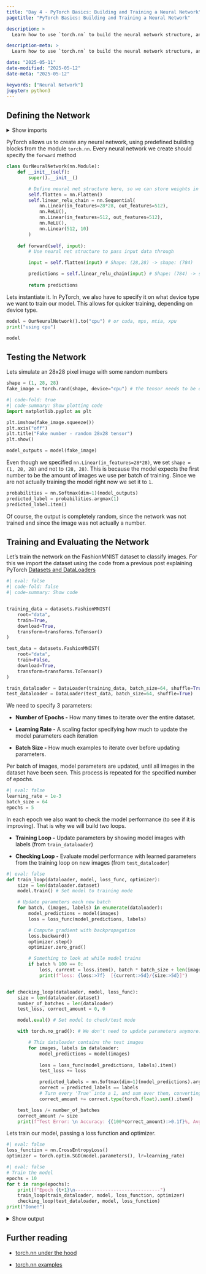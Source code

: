 ```yaml
---
title: "Day 4 - PyTorch Basics: Building and Training a Neural Network"
pagetitle: "PyTorch Basics: Building and Training a Neural Network"

description: >
  Learn how to use `torch.nn` to build the neural network structure, and how to train the model to recognize images, using a training and evaluation loop. It assumes you are already familiar with the theory behind neural networks (i.e loss functions, gradient descent).

description-meta: >
  Learn how to use `torch.nn` to build the neural network structure, and how to train the model to recognize images, using a training and evaluation loop.

date: "2025-05-11"
date-modified: "2025-05-12"
date-meta: "2025-05-12"

keywords: ["Neural Network"]
jupyter: python3
---
```


## Defining the Network 

<details>
<summary>Show imports</summary>
```python
import os
import torch
from torch import nn
from torch.utils.data import DataLoader
from torchvision import datasets, transforms
```
</details>


PyTorch allows us to create any neural network, using predefined building blocks from the module `torch.nn`. Every neural network we create should specify the `forward` method

```python
class OurNeuralNetwork(nn.Module):
    def __init__(self):
        super().__init__()

        # Define neural net structure here, so we can store weights in them.
        self.flatten = nn.Flatten()
        self.linear_relu_chain = nn.Sequential(
            nn.Linear(in_features=28*28, out_features=512),
            nn.ReLU(),
            nn.Linear(in_features=512, out_features=512),
            nn.ReLU(),
            nn.Linear(512, 10)
        )
    
    def forward(self, input):
        # Use neural net structure to pass input data through

        input = self.flatten(input) # Shape: (28,28) -> shape: (784)

        predictions = self.linear_relu_chain(input) # Shape: (784) -> shape: (512) -> shape: (512) -> shape: (10)
        
        return predictions
```

Lets instantiate it. In PyTorch, we also have to specify it on what device type we want to train our model. This allows for quicker training, depending on device type.

```python
model = OurNeuralNetwork().to("cpu") # or cuda, mps, mtia, xpu
print("using cpu")
```

```python
model
```

## Testing the Network

Lets simulate an 28x28 pixel image with some random numbers

```python
shape = (1, 28, 28)
fake_image = torch.rand(shape, device="cpu") # the tensor needs to be on the same device as the model
```

```python
#| code-fold: true
#| code-summary: Show plotting code
import matplotlib.pyplot as plt

plt.imshow(fake_image.squeeze())
plt.axis("off")
plt.title("Fake number - random 28x28 tensor")
plt.show()
```

```python
model_outputs = model(fake_image)
```

Even though we specified `nn.Linear(in_features=28*28)`, we set `shape = (1, 28, 28)` and not to `(28, 28)`. This is because the model expects the first number to be the amount of images we use per batch of training. Since we are not actually training the model right now we set it to `1`.

```python
probabilities = nn.Softmax(dim=1)(model_outputs)
predicted_label = probabilities.argmax(1)
predicted_label.item()
```

Of course, the output is completely random, since the network was not trained and since the image was not actually a number. 

## Training and Evaluating the Network

Let's train the network on the FashionMNIST dataset to classify images. For this we import the dataset using the code from a previous post explaining PyTorch [Datasets and DataLoaders](../datasets-dataloaders/index.qmd)

```python
#| eval: false
#| code-fold: false
#| code-summary: Show code


training_data = datasets.FashionMNIST(
    root="data",
    train=True,
    download=True,
    transform=transforms.ToTensor()
)

test_data = datasets.FashionMNIST(
    root="data",
    train=False,
    download=True,
    transform=transforms.ToTensor()
)

train_dataloader = DataLoader(training_data, batch_size=64, shuffle=True)
test_dataloader = DataLoader(test_data, batch_size=64, shuffle=True)
```

We need to specify 3 parameters:

- **Number of Epochs -** How many times to iterate over the entire dataset.

- **Learning Rate -** A scaling factor specifying how much to update the model parameters each iteration

- **Batch Size -** How much examples to iterate over before updating parameters.


Per batch of images, model parameters are updated, until all images in the dataset have been seen. This process is repeated for the specified number of epochs.

```python
#| eval: false
learning_rate = 1e-3
batch_size = 64
epochs = 5
```

In each epoch we also want to check the model performance (to see if it is improving). That is why we will build two loops. 

- **Training Loop -** Update parameters by showing model images with labels (from `train_dataloader`)

- **Checking Loop -** Evaluate model performance with learned parameters from the training loop on new images (from `test_dataloader`)

```python
#| eval: false
def train_loop(dataloader, model, loss_func, optimizer):
    size = len(dataloader.dataset)
    model.train() # Set model to training mode

    # Update parameters each new batch
    for batch, (images, labels) in enumerate(dataloader):
        model_predictions = model(images)
        loss = loss_func(model_predictions, labels)

        # Compute gradient with backpropagation
        loss.backward()
        optimizer.step()
        optimizer.zero_grad()

        # Something to look at while model trains
        if batch % 100 == 0:
            loss, current = loss.item(), batch * batch_size + len(images)
            print(f"loss: {loss:>7f}  [{current:>5d}/{size:>5d}]")


def checking_loop(dataloader, model, loss_func):
    size = len(dataloader.dataset)
    number_of_batches = len(dataloader)
    test_loss, correct_amount = 0, 0

    model.eval() # Set model to check/test mode

    with torch.no_grad(): # We don't need to update parameters anymore. This speeds up testing.

        # This dataloader contains the test images
        for images, labels in dataloader:
            model_predictions = model(images)
            
            loss = loss_func(model_predictions, labels).item()
            test_loss += loss

            predicted_labels = nn.Softmax(dim=1)(model_predictions).argmax(1)
            correct = predicted_labels == labels
            # Turn every 'True' into a 1, and sum over them, converting the resulting tensor to a python integer
            correct_amount += correct.type(torch.float).sum().item()

    test_loss /= number_of_batches
    correct_amount /= size
    print(f"Test Error: \n Accuracy: {(100*correct_amount):>0.1f}%, Avg loss: {test_loss:>8f} \n")
```

Lets train our model, passing a loss function and optimizer.

```python
#| eval: false
loss_function = nn.CrossEntropyLoss()
optimizer = torch.optim.SGD(model.parameters(), lr=learning_rate)
```

```python
#| eval: false
# Train the model
epochs = 10
for t in range(epochs):
    print(f"Epoch {t+1}\n-------------------------------")
    train_loop(train_dataloader, model, loss_function, optimizer)
    checking_loop(test_dataloader, model, loss_function)
print("Done!")
```

<details>
<summary>Show output</summary>
```python
#| echo: false

print("""
Epoch 1
-------------------------------
loss: 1.469673  [   64/60000]
loss: 1.433510  [ 6464/60000]
loss: 1.416146  [12864/60000]
loss: 1.377274  [19264/60000]
loss: 1.353796  [25664/60000]
loss: 1.429164  [32064/60000]
loss: 1.270087  [38464/60000]
loss: 1.251621  [44864/60000]
loss: 1.361366  [51264/60000]
loss: 1.273360  [57664/60000]
Test Error: 
 Accuracy: 63.7%, Avg loss: 1.244470 

Epoch 2
-------------------------------
loss: 1.250782  [   64/60000]
loss: 1.358424  [ 6464/60000]
loss: 1.121522  [12864/60000]
loss: 1.036822  [19264/60000]
loss: 1.188575  [25664/60000]
loss: 1.127103  [32064/60000]
loss: 1.138114  [38464/60000]
loss: 1.059073  [44864/60000]
loss: 1.033557  [51264/60000]
loss: 1.098557  [57664/60000]
Test Error: 
 Accuracy: 65.0%, Avg loss: 1.083130 

Epoch 3
-------------------------------
loss: 1.070835  [   64/60000]
loss: 1.022191  [ 6464/60000]
loss: 1.005594  [12864/60000]
loss: 0.993012  [19264/60000]
loss: 1.047417  [25664/60000]
loss: 1.001495  [32064/60000]
loss: 1.095251  [38464/60000]
loss: 0.926997  [44864/60000]
loss: 0.960782  [51264/60000]
loss: 0.937367  [57664/60000]
Test Error: 
 Accuracy: 66.1%, Avg loss: 0.979457 

Epoch 4
-------------------------------
loss: 0.900051  [   64/60000]
loss: 1.099103  [ 6464/60000]
loss: 1.052053  [12864/60000]
loss: 0.843110  [19264/60000]
loss: 0.914962  [25664/60000]
loss: 1.017330  [32064/60000]
loss: 0.707650  [38464/60000]
loss: 0.890666  [44864/60000]
loss: 1.078490  [51264/60000]
loss: 0.758047  [57664/60000]
Test Error: 
 Accuracy: 67.3%, Avg loss: 0.909492 

Epoch 5
-------------------------------
loss: 0.935071  [   64/60000]
loss: 0.930360  [ 6464/60000]
loss: 0.886458  [12864/60000]
loss: 0.747989  [19264/60000]
loss: 0.919060  [25664/60000]
loss: 0.857149  [32064/60000]
loss: 0.808115  [38464/60000]
loss: 0.957309  [44864/60000]
loss: 0.915866  [51264/60000]
loss: 1.035016  [57664/60000]
Test Error: 
 Accuracy: 68.0%, Avg loss: 0.857042 

Epoch 6
-------------------------------
loss: 0.711309  [   64/60000]
loss: 0.731404  [ 6464/60000]
loss: 0.778495  [12864/60000]
loss: 0.826608  [19264/60000]
loss: 0.690381  [25664/60000]
loss: 0.793883  [32064/60000]
loss: 1.049005  [38464/60000]
loss: 0.860935  [44864/60000]
loss: 0.850578  [51264/60000]
loss: 0.894870  [57664/60000]
Test Error: 
 Accuracy: 69.2%, Avg loss: 0.820537 

Epoch 7
-------------------------------
loss: 0.751307  [   64/60000]
loss: 0.690765  [ 6464/60000]
loss: 0.885832  [12864/60000]
loss: 0.810388  [19264/60000]
loss: 0.656271  [25664/60000]
loss: 0.795354  [32064/60000]
loss: 0.873639  [38464/60000]
loss: 0.952544  [44864/60000]
loss: 0.621379  [51264/60000]
loss: 0.782824  [57664/60000]
Test Error: 
 Accuracy: 70.0%, Avg loss: 0.791091 

Epoch 8
-------------------------------
loss: 0.706885  [   64/60000]
loss: 0.791194  [ 6464/60000]
loss: 0.665691  [12864/60000]
loss: 0.586563  [19264/60000]
loss: 0.746921  [25664/60000]
loss: 0.670890  [32064/60000]
loss: 0.818113  [38464/60000]
loss: 0.725863  [44864/60000]
loss: 0.793836  [51264/60000]
loss: 0.689501  [57664/60000]
Test Error: 
 Accuracy: 71.0%, Avg loss: 0.764419 

Epoch 9
-------------------------------
loss: 0.579552  [   64/60000]
loss: 0.783948  [ 6464/60000]
loss: 0.766569  [12864/60000]
loss: 0.831361  [19264/60000]
loss: 0.964704  [25664/60000]
loss: 0.772870  [32064/60000]
loss: 0.836838  [38464/60000]
loss: 0.806005  [44864/60000]
loss: 0.795276  [51264/60000]
loss: 0.934505  [57664/60000]
Test Error: 
 Accuracy: 72.8%, Avg loss: 0.744880 

Epoch 10
-------------------------------
loss: 0.493929  [   64/60000]
loss: 0.790016  [ 6464/60000]
loss: 0.750857  [12864/60000]
loss: 0.762535  [19264/60000]
loss: 0.822756  [25664/60000]
loss: 0.723158  [32064/60000]
loss: 0.535035  [38464/60000]
loss: 0.708430  [44864/60000]
loss: 0.695287  [51264/60000]
loss: 0.616080  [57664/60000]
Test Error: 
 Accuracy: 73.5%, Avg loss: 0.724422 

Done!""")
```
</details>

## Further reading

- [torch.nn under the hood](https://docs.pytorch.org/tutorials/beginner/nn_tutorial.html)

- [torch.nn examples](https://docs.pytorch.org/tutorials/beginner/pytorch_with_examples.html#nn-module)